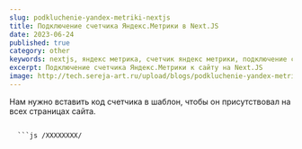 ```yaml
---
slug: podkluchenie-yandex-metriki-nextjs
title: Подключение счетчика Яндекс.Метрики в Next.JS
date: 2023-06-24
published: true
category: other
keywords: nextjs, яндекс метрика, счетчик яндекс метрики, подключение счетчика яндекс метрики
excerpt: Подключение счетчика Яндекс.Метрики к сайту на Next.JS
image: http://tech.sereja-art.ru/upload/blogs/podkluchenie-yandex-metriki-nextjs/podkluchenie-yandex-metriki-nextjs-preview.jpg
---
```



Нам нужно вставить код счетчика в шаблон, чтобы он присутствовал на всех страницах сайта.

<CodeTitle title='Код счетчика Яндекс Метрики для NextJS' lang='js' />
<code>
  ```js /XXXXXXXX/
        <Script id="metrika-counter" strategy="afterInteractive">
        {`(function(m,e,t,r,i,k,a){m[i]=m[i]||function(){(m[i].a=m[i].a||[]).push(arguments)};
          m[i].l=1*new Date();
          for (var j = 0; j < document.scripts.length; j++) {if (document.scripts[j].src === r) { return; }}
          k=e.createElement(t),a=e.getElementsByTagName(t)[0],k.async=1,k.src=r,a.parentNode.insertBefore(k,a)})
          (window, document, "script", "https://mc.yandex.ru/metrika/tag.js", "ym");

          ym(XXXXXXXX, "init", {
                defer: true,
                clickmap:true,
                trackLinks:true,
                accurateTrackBounce:true,
                webvisor:true
          });`
        }
      </Script>
```
</code>

Вместо XXXXXXXX вставляете свой id счетчика.

## Используя Pages Router

В случае с использованием Pages Router, я вставляю счетчик яндекс метрики в <code>\_document.tsx</code>.

{/* <Figcaption
  src="http://tech.sereja-art.ru/upload/blogs/podkluchenie-yandex-metriki-nextjs/podkluchenie-yandex-metriki-nextjs-2.png"
  alt="код счетчика яндекс метрики pages router NextJS"
/> */}

<CodeTitle title='src\pages\_document.tsx' lang='js' />
<code>
  ```js {11-26} /XXXXXXXX/
    import {Html, Head, Main, NextScript} from 'next/document'
    import Script from 'next/script';

    export default function Document() {
      return (
        <Html lang="ru">
          <Head/>
          <body>
          <Main/>
          <NextScript/>
          <Script id="metrika-counter" strategy="afterInteractive">
            {`(function(m,e,t,r,i,k,a){m[i]=m[i]||function(){(m[i].a=m[i].a||[]).push(arguments)};
              m[i].l=1*new Date();
              for (var j = 0; j < document.scripts.length; j++) {if (document.scripts[j].src === r) { return; }}
              k=e.createElement(t),a=e.getElementsByTagName(t)[0],k.async=1,k.src=r,a.parentNode.insertBefore(k,a)})
              (window, document, "script", "https://mc.yandex.ru/metrika/tag.js", "ym");

              ym(XXXXXXXX, "init", {
                    defer: true,
                    clickmap:true,
                    trackLinks:true,
                    accurateTrackBounce:true,
                    webvisor:true
              });`
            }
          </Script>
          </body>
        </Html>
      )
    }
  ```
</code>


У меня один общий макет <code>```<Layout />```</code> для всего сайта, поэтому я создал Custom App и обернул его этим макетом.

<CodeTitle title='src\pages\_app.tsx' lang='js' />
<code>
  ```js {72, 74}
  import '@/styles/utils/normalize.css'
  import '@/styles/_variables.scss'
  import '@/styles/globals.scss'
  import type {AppProps} from 'next/app'
  import { Raleway, Roboto } from "next/font/google";
  import Layout from "@/components/Layout/Layout";
  import {DarkModeProvider} from "@/context/darkModeContext";
  import { IconContext } from 'react-icons';
  import { useEffect } from 'react';
  import { useRouter } from 'next/router';
  // @ts-ignore
  import NProgress from 'nprogress';
  import "nprogress/nprogress.css";
  import SEO from "@/components/SEO/SEO";

  const raleway = Raleway({
  style: ['normal'],
  subsets: ['cyrillic', 'latin'],
  fallback: ['open-sans', 'system-ui', 'arial']
  });
  const roboto = Roboto({
  weight: ['400', '500', '700'],
  style: ['normal', 'italic'],
  subsets: ['latin', 'cyrillic'],
  fallback: ['open-sans', 'system-ui', 'arial']
  });

  /_ Progressbar Configurations _/
  NProgress.configure({
  easing: "ease",
  speed: 500,
  showSpinner: false,
  });

  export default function App({Component, pageProps}: AppProps) {

  const router = useRouter();

  useEffect(() => {
  const start = () => NProgress.start();
  const end = () => NProgress.done();

      router.events.on("routeChangeStart", start);
      router.events.on("routeChangeComplete", end);
      router.events.on("routeChangeError", end);

      return () => {
        router.events.off("routeChangeStart", start);
        router.events.off("routeChangeComplete", end);
        router.events.off("routeChangeError", end);
      }

  }, [router.events])

  return (

  <>
  <style jsx global>{`
  html {
  font-family: ${roboto.style.fontFamily};
  }

                h1, h2, h3, h4, h5, h6 {
                  font-family: ${raleway.style.fontFamily};
                  margin-bottom: 0.5em;
                }
              `}</style>

        <DarkModeProvider>
          <IconContext.Provider value={{ color: 'var(--icons-color)' }}>
            <Layout>
              <Component {...pageProps} />
            </Layout>
          </ IconContext.Provider>
        </DarkModeProvider>
      </>

  )
  }
```
</code>

Подробнее про единый Layout и Custom App в документации: <a href="https://nextjs.org/docs/pages/building-your-application/routing/pages-and-layouts">https://nextjs.org/docs/pages/building-your-application/routing/pages-and-layouts</a>

<CodeTitle title='src\components\Layout\Layout.tsx' lang='js' />
<code>
  ```js {21}
  import { ReactNode, useEffect, useState } from 'react';
  import dynamic from 'next/dynamic';
  import Header from '@/components/Header/Header';
  import Footer from '../Footer/Footer';
  import ScrollProgressBar from '@/components/ScrollProgressBar/ScrollProgressBar';
  import { YandexMetrika } from '../YandexMetrika/YandexMetrika';
  import SEO from '../SEO/SEO';

  const Cursor = dynamic(() => import('../Cursor/Cursor'), { ssr: false });
  const ScrollTopButton = dynamic(() => import('../../components/ScrollTopButton/ScrollTopButton'), { ssr: false });

  type LayoutProps = {
  children?: ReactNode
  }

  export default function Layout({ children }: LayoutProps) {

  return (

  <>
    <SEO />
    <YandexMetrika />
    <Cursor />
    <Header />
    <main className="main-content-pt">{children}</main>
    <Footer />
    <ScrollTopButton />
    <ScrollProgressBar />
  </>
  ); }
```
</code>

В макет вставляю компонент <code>```<YandexMetrika />```</code>, который будет отправлять данные в метрику при изменении URL-адреса или параметров в нем.

<CodeTitle title='src\components\YandexMetrika\YandexMetrika.jsx' lang='js' />
<code>
  ```js
  'use client'

  import { useEffect } from 'react'
  import { usePathname, useSearchParams } from 'next/navigation'

  export function YandexMetrika() {
    const pathname = usePathname()
    const searchParams = useSearchParams()

  useEffect(() => {
  const url = `${pathname}?${searchParams}`
  ym(XXXXXXXX, 'hit', url);

  }, [pathname, searchParams])

  return null
  }
```
</code>

## Используя App Router

В случае с использованием App Router, вставляем счетчик яндекс метрики в файл <code>layout.tsx</code> перед закрывающим тегом <code>body</code>.

{/* <Figcaption
  src="http://tech.sereja-art.ru/upload/blogs/podkluchenie-yandex-metriki-nextjs/podkluchenie-yandex-metriki-nextjs-1.png"
  alt="код счетчика яндекс метрики app router NextJS"
/> */}

<CodeTitle title='app\layout.tsx' lang='js' />
<code>
  ```js {24-39}
  import { DarkModeProvider } from '@/context/darkModeContext';
  import './globals.css';
  import { Header } from '@/components/Header/Header';
  import { Suspense } from 'react';
  import Footer from '@/components/Footer/Footer';
  import NextTopLoader from 'nextjs-toploader';
  import YandexMetrika from '@/components/YandexMetrika/YandexMetrika';
  import Script from 'next/script';

  export const metadata = {
    title: 'Create Next App',
    description: 'Generated by create next app',
  };

  export default function RootLayout({
    children,
  }: {
    children: React.ReactNode;
  }) {
    return (
      <DarkModeProvider>
        <html lang="ru">
          <body>
            <Script id="metrika-counter" strategy="afterInteractive">
              {`(function(m,e,t,r,i,k,a){m[i]=m[i]||function(){(m[i].a=m[i].a||[]).push(arguments)};
                m[i].l=1*new Date();
                for (var j = 0; j < document.scripts.length; j++) {if (document.scripts[j].src === r) { return; }}
                k=e.createElement(t),a=e.getElementsByTagName(t)[0],k.async=1,k.src=r,a.parentNode.insertBefore(k,a)})
                (window, document, "script", "https://mc.yandex.ru/metrika/tag.js", "ym");

                ym(XXXXXXXX, "init", {
                      defer: true,
                      clickmap:true,
                      trackLinks:true,
                      accurateTrackBounce:true,
                      webvisor:true
                });`
              }
            </Script>
            <YandexMetrika />
            <NextTopLoader height={4} />
            <Header />
            <main>{children}</main>
            <Footer />
          </body>
        </html>
      </DarkModeProvider>
    );
  }
```
</code>

Туда же импортируем компонент, который будет отправлять данные в метрику при изменении URL-адреса или параметров в нем и добавляем в наш layout.

<CodeTitle title='components\YandexMetrika\YandexMetrika.jsx' lang='js' />
<code>
  ```js
      'use client'

        import { useEffect } from 'react'
        import { usePathname, useSearchParams } from 'next/navigation'

        export default function YandexMetrika() {
          const pathname = usePathname()
          const searchParams = useSearchParams()

          useEffect(() => {
            const url = `${pathname}?${searchParams}`
            ym(XXXXXXXX, 'hit', url);

          }, [pathname, searchParams])

          return null
        }
```
</code>
